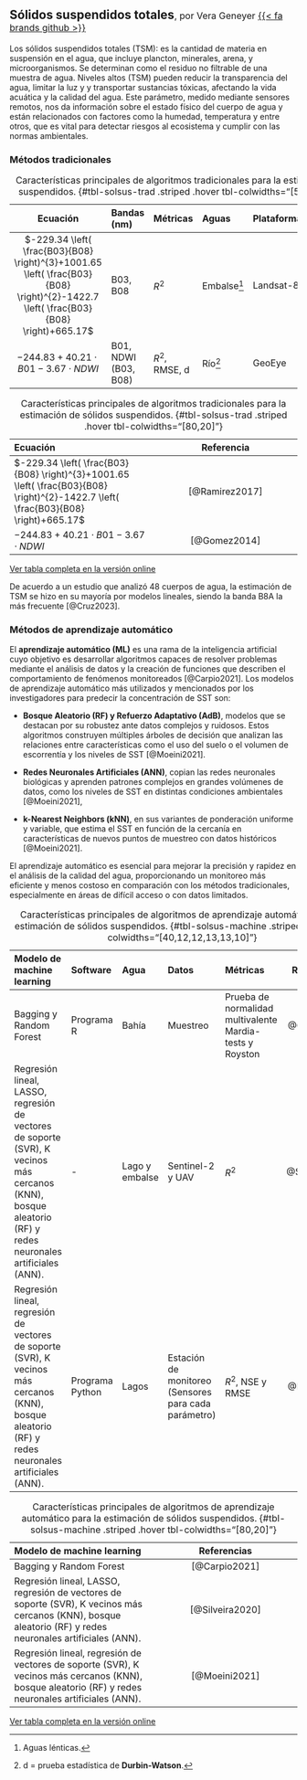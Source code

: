
## Sólidos suspendidos totales<span style="font-weight:normal; font-size: 1rem">, por Vera Geneyer [{{< fa brands github >}}](https://github.com/VeraGeneyer)</span> {toc-text="Sólidos suspendidos totales"}

Los sólidos suspendidos totales (TSM): es la cantidad de materia en suspensión en el agua, que incluye plancton, minerales, arena, y microorganismos. Se determinan como el residuo no filtrable de una muestra de agua. Niveles altos (TSM) pueden reducir la transparencia del agua, limitar la luz y y transportar sustancias tóxicas, afectando la vida acuática y la calidad del agua.
Este parámetro, medido mediante sensores remotos, nos da información sobre el estado físico del cuerpo de agua y están relacionados con factores como la humedad, temperatura y entre otros, que es vital para detectar riesgos al ecosistema y cumplir con las normas ambientales.

### Métodos tradicionales

:::: {.content-visible when-format="html"}

::: {.column-screen-right}

| Ecuación | Bandas (nm) | Métricas | Aguas | Plataforma | Referencia |
|:-:|:--|:--|:--|:--|:-:|
| $-229.34 \left( \frac{B03}{B08} \right)^{3}+1001.65 \left( \frac{B03}{B08} \right)^{2}-1422.7 \left( \frac{B03}{B08} \right)+665.17$ | B03, B08 | $R^{2}$ | Embalse^[Aguas lénticas.] | Landsat-8 | @Ramirez2017 |
| $-244.83+40.21 \cdot B01-3.67 \cdot NDWI$ | B01, NDWI (B03, B08) | $R^{2}$, RMSE, d | Río^[d = prueba estadística de <b>Durbin-Watson</b>.] | GeoEye | @Gomez2014 |

: Características principales de algoritmos tradicionales para la estimación de sólidos suspendidos. {#tbl-solsus-trad .striped .hover tbl-colwidths="[50,10,10,10,10]"}

:::

::::

:::: {.content-visible when-format="typst"}

| Ecuación | Referencia |
|:--|:-:|
| $-229.34 \left( \frac{B03}{B08} \right)^{3}+1001.65 \left( \frac{B03}{B08} \right)^{2}-1422.7 \left( \frac{B03}{B08} \right)+665.17$ | [@Ramirez2017] |
| $-244.83+40.21 \cdot B01-3.67 \cdot NDWI$ | [@Gomez2014] |

: Características principales de algoritmos tradicionales para la estimación de sólidos suspendidos. {#tbl-solsus-trad .striped .hover tbl-colwidths="[80,20]"}

::: {.block fill="luma(230)" inset="8pt" radius="4pt"}

[Ver tabla completa en la versión online](https://vhgauto.quarto.pub/gistaq-parana/#tbl-solsus-trad)

:::

::::

De acuerdo a un estudio que analizó 48 cuerpos de agua, la estimación de TSM se hizo en su mayoría por modelos lineales, siendo la banda B8A la más frecuente [@Cruz2023].

### Métodos de aprendizaje automático

El **aprendizaje automático (ML)**  es una rama de la inteligencia artificial cuyo objetivo es desarrollar algoritmos capaces de resolver problemas mediante el análisis de datos y la creación de funciones que describen el comportamiento de fenómenos monitoreados [@Carpio2021]. Los modelos de aprendizaje automático más utilizados y mencionados por los investigadores para predecir la concentración de SST son:

* **Bosque Aleatorio (RF) y Refuerzo Adaptativo (AdB)**, modelos que se destacan por su robustez ante datos complejos y ruidosos. Estos algoritmos construyen múltiples árboles de decisión que analizan las relaciones entre características como el uso del suelo o el volumen de escorrentía y los niveles de SST [@Moeini2021].

* **Redes Neuronales Artificiales (ANN)**, copian las redes neuronales biológicas y aprenden patrones complejos en grandes volúmenes de datos, como los niveles de SST en distintas condiciones ambientales [@Moeini2021],

* **k-Nearest Neighbors (kNN)**, en sus variantes de ponderación uniforme y variable, que estima el SST en función de la cercanía en características de nuevos puntos de muestreo con datos históricos [@Moeini2021].

El aprendizaje automático es esencial para mejorar la precisión y rapidez en el análisis de la calidad del agua, proporcionando un monitoreo más eficiente y menos costoso en comparación con los métodos tradicionales, especialmente en áreas de difícil acceso o con datos limitados.

:::: {.content-visible when-format="html"}

::: {.column-screen-right}

| **Modelo de machine learning** | **Software** | **Agua** | **Datos** | **Métricas** | **Referencias** |
|:--|:--|:--|:--|:--|:-:|
|Bagging y Random Forest|Programa R|Bahía|Muestreo|Prueba de normalidad multivalente Mardia-tests y Royston|@Carpio2021|
|Regresión lineal, LASSO, regresión de vectores de soporte (SVR), K vecinos más cercanos (KNN), bosque aleatorio (RF) y redes neuronales artificiales (ANN).|-|Lago y embalse|Sentinel-2 y UAV|$R^{2}$| @Silveira2020|
|Regresión lineal, regresión de vectores de soporte (SVR), K vecinos más cercanos (KNN), bosque aleatorio (RF) y redes neuronales artificiales (ANN).|Programa Python|Lagos|Estación de monitoreo (Sensores para cada parámetro)|$R^{2}$, NSE y RMSE| @Moeini2021|

: Características principales de algoritmos de aprendizaje automático para la estimación de sólidos suspendidos. {#tbl-solsus-machine .striped .hover tbl-colwidths="[40,12,12,13,13,10]"}

:::

::::

:::: {.content-visible when-format="typst"}

| Modelo de machine learning | Referencias |
|:--|:-:|
|Bagging y Random Forest| [@Carpio2021] |
|Regresión lineal, LASSO, regresión de vectores de soporte (SVR), K vecinos más cercanos (KNN), bosque aleatorio (RF) y redes neuronales artificiales (ANN).| [@Silveira2020] |
|Regresión lineal, regresión de vectores de soporte (SVR), K vecinos más cercanos (KNN), bosque aleatorio (RF) y redes neuronales artificiales (ANN).| [@Moeini2021] |

: Características principales de algoritmos de aprendizaje automático para la estimación de sólidos suspendidos. {#tbl-solsus-machine .striped .hover tbl-colwidths="[80,20]"}

::: {.block fill="luma(230)" inset="8pt" radius="4pt"}

[Ver tabla completa en la versión online](https://vhgauto.quarto.pub/gistaq-parana/#tbl-solsus-machine)

:::

::::
